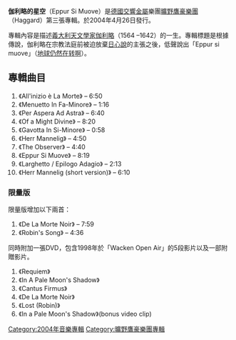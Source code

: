 {{Infobox Album | <!-- See Wikipedia:WikiProject_Albums -->
| Name        = 伽利略的星空<br />Eppur Si Muove
| Type        = [[專輯|專輯]]
| Artist      = [[曠野鷹豪樂團|曠野鷹豪樂團]]
| Cover       = 
| Released    = 2004
| Recorded    = 
| Genre       = [[交響金屬|交響金屬]]
| Length      = 50:16
| Label       = Drakkar Entertainment
| Producer    = Dieter Roth
| Reviews     = 
| Last album  = 《[[Awaking_the_Gods:_Live_In_Mexico|Awaking the Gods: Live In Mexico]]》<br>(2001)
| This album  = 《伽利略的星空》<br>(2004)
| Next album  = 《[[伊瑟利亞傳奇|伊瑟利亞傳奇]]》<br>(2008預定)
}}

'''伽利略的星空'''（Eppur Si Muove）是[[德國|德國]][[交響金屬|交響金屬]]樂團[[曠野鷹豪樂團|曠野鷹豪樂團]]（Haggard）第三張專輯。於2004年4月26日發行。

專輯內容是描述[[義大利|義大利]][[天文學家|天文學家]][[伽利略|伽利略]]（1564 –1642）的一生。專輯標題是根據傳說，伽利略在宗教法庭前被迫放棄[[日心說|日心說]]的主張之後，低聲說出「Eppur si muove」（[[地球仍然在转啊|地球仍然在转啊]]）。

==專輯曲目==
#《All'inizio è La Morte》  – 6:50 
#《Menuetto In Fa-Minore》  – 1:16 
#《Per Aspera Ad Astra》  – 6:40 
#《Of a Might Divine》  – 8:20 
#《Gavotta In Si-Minore》  – 0:58 
#《Herr Mannelig》  – 4:50 
#《The Observer》  – 4:40 
#《Eppur Si Muove》  – 8:19 
#《Larghetto / Epilogo Adagio》  – 2:13 
#《Herr Mannelig (short version)》  – 6:10

===限量版===
限量版增加以下兩首：
#《De La Morte Noir》  – 7:59
#《Robin's Song》  – 4:36

同時附加一張DVD，包含1998年於「Wacken Open Air」的5段影片以及一部附贈影片。
#《Requiem》
#《In A Pale Moon's Shadow》
#《Cantus Firmus》
#《De La Morte Noir》
#《Lost (Robin)》
#《In a Pale Moon's Shadow》(bonus video clip)

[[Category:2004年音樂專輯|Category:2004年音樂專輯]]
[[Category:曠野鷹豪樂團專輯|Category:曠野鷹豪樂團專輯]]